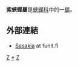 {{NoteTA
|G1=Butterfly
}}
{{Automatic taxobox
| taxon = Sasakia
| image = 
| image_caption = 
| authority = [[Frederic_Moore|Moore]], 1896
| subdivision_ranks = 種
| subdivision = 
* [[大紫蛺蝶|大紫蛺蝶]] ''Sasakia charonda''
* [[黑紫蛺蝶|黑紫蛺蝶]] ''Sasakia funebris''
* [[最美紫蛺蝶|最美紫蛺蝶]] ''Sasakia pulcherrima''
}}

'''紫蛺蝶屬'''是[[蛺蝶科|蛺蝶科]]中的一[[屬_(生物)|屬]]。

==外部連結==
*[http://www.nic.funet.fi/pub/sci/bio/life/insecta/lepidoptera/ditrysia/papilionoidea/nymphalidae/apaturinae/sasakia/index.html Sasakia] {{Wayback|url=http://www.nic.funet.fi/pub/sci/bio/life/insecta/lepidoptera/ditrysia/papilionoidea/nymphalidae/apaturinae/sasakia/index.html |date=20070930224652 }} at funit.fi

{{Commons|Sasakia}}
{{Taxonbar}}

{{閃蛺蝶亞科}}

[[Category:閃蛺蝶亞科|Z]]
[[Category:紫蛺蝶屬|*]]
[[Category:1896年描述的分类群|Z]]